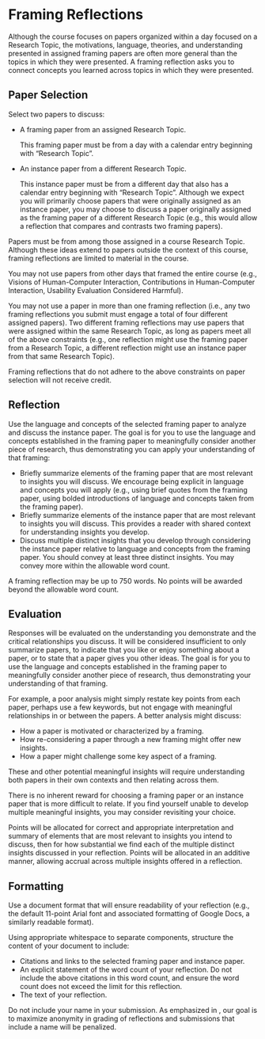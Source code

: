 
# Framing Reflections

Although the course focuses on papers organized within a day focused on a Research Topic,
the motivations, language, theories, and understanding presented in assigned framing papers
are often more general than the topics in which they were presented.
A framing reflection asks you to connect concepts you learned across topics in which they were presented.

## Paper Selection

Select two papers to discuss:

- A framing paper from an assigned Research Topic.

  This framing paper must be from a day with a calendar entry beginning with “Research Topic”.

- An instance paper from a different Research Topic.

  This instance paper must be from a different day that also has a calendar entry beginning with “Research Topic”.
  Although we expect you will primarily choose papers that were originally assigned as an instance paper,
  you may choose to discuss a paper originally assigned as the framing paper of a different Research Topic
  (e.g., this would allow a reflection that compares and contrasts two framing papers).

Papers must be from among those assigned in a course Research Topic.
Although these ideas extend to papers outside the context of this course, framing reflections are limited to material in the course.

You may not use papers from other days that framed the entire course
(e.g., Visions of Human-Computer Interaction, Contributions in Human-Computer Interaction, Usability Evaluation Considered Harmful).

You may not use a paper in more than one framing reflection
(i.e., any two framing reflections you submit must engage a total of four different assigned papers).
Two different framing reflections may use papers that were assigned within the same Research Topic,
as long as papers meet all of the above constraints
(e.g., one reflection might use the framing paper from a Research Topic,
a different reflection might use an instance paper from that same Research Topic).

Framing reflections that do not adhere to the above constraints on paper selection will not receive credit.

## Reflection

Use the language and concepts of the selected framing paper to analyze and discuss the instance paper.
The goal is for you to use the language and concepts established in the framing paper to meaningfully consider another piece of research,
thus demonstrating you can apply your understanding of that framing:

- Briefly summarize elements of the framing paper that are most relevant to insights you will discuss.
  We encourage being explicit in language and concepts you will apply
  (e.g., using brief quotes from the framing paper, using bolded introductions of language and concepts taken from the framing paper).
- Briefly summarize elements of the instance paper that are most relevant to insights you will discuss.
  This provides a reader with shared context for understanding insights you develop.
- Discuss multiple distinct insights that you develop through considering the instance paper relative to language and concepts from the framing paper.
  You should convey at least three distinct insights.
  You may convey more within the allowable word count.

A framing reflection may be up to 750 words. No points will be awarded beyond the allowable word count.

## Evaluation

Responses will be evaluated on the understanding you demonstrate and the critical relationships you discuss.
It will be considered insufficient to only summarize papers,
to indicate that you like or enjoy something about a paper,
or to state that a paper gives you other ideas.
The goal is for you to use the language and concepts established in the framing paper to meaningfully consider another piece of research,
thus demonstrating your understanding of that framing.

For example, a poor analysis might simply restate key points from each paper,
perhaps use a few keywords, but not engage with meaningful relationships in or between the papers.
A better analysis might discuss:

- How a paper is motivated or characterized by a framing.
- How re-considering a paper through a new framing might offer new insights.
- How a paper might challenge some key aspect of a framing.

These and other potential meaningful insights will require understanding both papers in their own contexts and then relating across them.

There is no inherent reward for choosing a framing paper or an instance paper that is more difficult to relate.
If you find yourself unable to develop multiple meaningful insights, you may consider revisiting your choice.

Points will be allocated for correct and appropriate interpretation and summary of elements
that are most relevant to insights you intend to discuss,
then for how substantial we find each of the multiple distinct insights discussed in your reflection.
Points will be allocated in an additive manner, allowing accrual across multiple insights offered in a reflection.

## Formatting

Use a document format that will ensure readability of your reflection
(e.g., the default 11-point Arial font and associated formatting of Google Docs, a similarly readable format).

Using appropriate whitespace to separate components, structure the content of your document to include:

- Citations and links to the selected framing paper and instance paper.
- An explicit statement of the word count of your reflection. Do not include the above citations in this word count, and ensure the word count does not exceed the limit for this reflection.
- The text of your reflection.

Do not include your name in your submission.
As emphasized in <SiteLink linkKey={SiteLinks.assignmentsReflectionsTop}/>,
our goal is to maximize anonymity in grading of reflections and submissions that include a name will be penalized.
